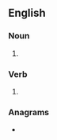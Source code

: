 {{also|TASers|Tasers}}
==English==

===Noun===
{{head|en|noun plural form}}

# {{plural of|taser|lang=en}}

===Verb===
{{head|en|verb form}}

# {{en-third-person singular of|taser}}

===Anagrams===
* {{anagrams|en|Saters|Tesars|assert|asters|reasts|setars|stares|stears|tarses}}